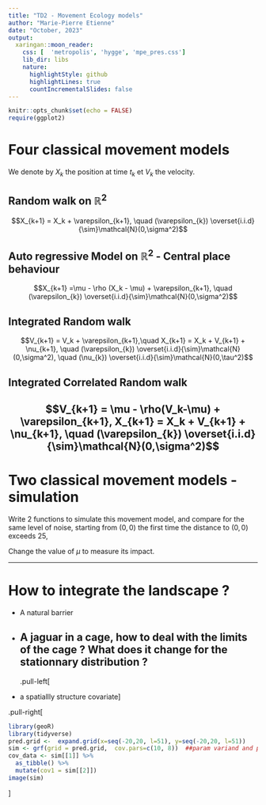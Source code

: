 ```yaml
---
title: "TD2 - Movement Ecology models"
author: "Marie-Pierre Etienne"
date: "October, 2023"
output: 
  xaringan::moon_reader:
    css: [  'metropolis', 'hygge', 'mpe_pres.css']
    lib_dir: libs
    nature:
      highlightStyle: github
      highlightLines: true
      countIncrementalSlides: false
---
```


```r
knitr::opts_chunk$set(echo = FALSE)
require(ggplot2)
```


# Four classical movement models
We denote by $X_k$ the position at time $t_k$ et $V_k$ the velocity.

## Random walk on $\mathbb{R}^2$

$$X_{k+1} = X_k + \varepsilon_{k+1},  \quad (\varepsilon_{k}) \overset{i.i.d}{\sim}\mathcal{N}(0,\sigma^2)$$
  
## Auto regressive Model on $\mathbb{R}^2$ - Central place behaviour

$$X_{k+1} =\mu -  \rho (X_k - \mu)  + \varepsilon_{k+1}, \quad (\varepsilon_{k}) \overset{i.i.d}{\sim}\mathcal{N}(0,\sigma^2)$$
  
## Integrated Random walk 
  
$$V_{k+1} = V_k + \varepsilon_{k+1},\quad  X_{k+1} = X_k +  V_{k+1} + \nu_{k+1}, \quad (\varepsilon_{k}) \overset{i.i.d}{\sim}\mathcal{N}(0,\sigma^2), \quad (\nu_{k}) \overset{i.i.d}{\sim}\mathcal{N}(0,\tau^2)$$
  
## Integrated Correlated Random walk 
  
$$V_{k+1} = \mu - \rho(V_k-\mu) + \varepsilon_{k+1}, X_{k+1} = X_k +  V_{k+1} + \nu_{k+1}, \quad (\varepsilon_{k}) \overset{i.i.d}{\sim}\mathcal{N}(0,\sigma^2)$$
---
  
# Two classical movement models - simulation

Write 2 functions to simulate this movement model, and compare for the same level of noise, starting from $(0,0)$ the first time the distance to $(0,0)$ exceeds $25$,

Change the value of $\mu$ to measure its impact.


---

# How to integrate the landscape ?

* A natural barrier

* A jaguar in a cage, how to deal with the limits of the cage ? What does it change for the stationnary distribution ?
--
.pull-left[

* a spatiallly structure covariate]

.pull-right[

```r
library(geoR)
library(tidyverse)
pred.grid <-  expand.grid(x=seq(-20,20, l=51), y=seq(-20,20, l=51))
sim <- grf(grid = pred.grid,  cov.pars=c(10, 8))  ##param variand and portee
cov_data <- sim[[1]] %>% 
  as_tibble() %>% 
  mutate(cov1 = sim[[2]])  
image(sim)
```
]
